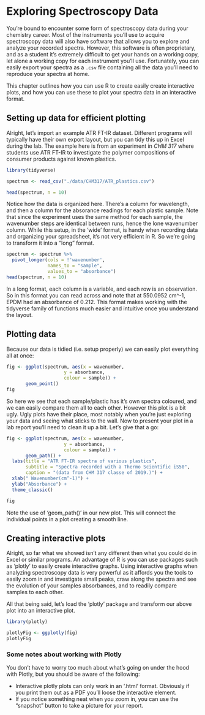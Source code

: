# Exploring Spectroscopy Data


You're bound to encounter some form of spectroscopy data during your chemistry career. Most of the instruments you'll use to acquire spectroscopy data will also have software that allows you to explore and analyze your recorded spectra. However, this software is often proprietary, and as a student it's extremely difficult to get your hands on a working copy, let alone a working copy for each instrument you'll use. Fortunately, you can easily export your spectra as a `.csv` file containing all the data you'll need to reproduce your spectra at home. 

This chapter outlines how you can use R to create easily create interactive plots, and how you can use these to plot your spectra data in an interactive format. 


## Setting up data for efficient plotting

Alright, let's import an example ATR FT-IR dataset. Different programs will typically have their own export layout, but you can tidy this up in Excel during the lab. The example here is from an experiment in *CHM 317* where students use ATR FT-IR to investigate the polymer compositions of consumer products against known plastics. 

```r
library(tidyverse)

spectrum <- read_csv("./data/CHM317/ATR_plastics.csv") 

head(spectrum, n = 10)
```

Notice how the data is organized here. There's a column for wavelength, and then a column for the absorance readings for each plastic sample. Note that since the experiment uses the same method for each sample, the wavenumber steps are identical between runs, hence the lone wavenumber column. While this setup, in the 'wide' format, is handy when recording data and organizing your spreadsheet, it's not very efficient in R. So we're going to transform it into a "long" format. 


```r

spectrum <- spectrum %>%
  pivot_longer(cols = !'wavenumber',
               names_to = "sample",
               values_to = "absorbance")
head(spectrum, n = 10)
```

In a long format, each column is a variable, and each row is an observation. So in this format you can read across and note that at 550.0952 cm^-1, EPDM had an absorbance of 0.212. This format makes working with the tidyverse family of functions much easier and intuitive once you understand the layout. 

## Plotting data

Because our data is tidied (i.e. setup properly) we can easily plot everything all at once:

```r
fig <- ggplot(spectrum, aes(x = wavenumber,
                     y = absorbance, 
                     colour = sample)) +
       geom_point()
fig
```

So here we see that each sample/plastic has it's own spectra coloured, and we can easily compare them all to each other. However this plot is a bit ugly. Ugly plots have their place, most notably when you're just exploring your data and seeing what sticks to the wall. Now to present your plot in a lab report you'll need to clean it up a bit. Let's give that a go: 

```r
fig <- ggplot(spectrum, aes(x = wavenumber,
                     y = absorbance, 
                     colour = sample)) +
       geom_path() +
  labs(title = "ATR FT-IR spectra of various plastics", 
       subtitle = "Spectra recorded with a Thermo Scientific iS50",
       caption = "(data from CHM 317 classe of 2019.)") +
  xlab(" Wavenumber(cm^-1)") +
  ylab("Absorbance") +
  theme_classic()

fig
```

Note the use of 'geom_path()' in our new plot. This will connect the individual points in a plot creating a smooth line. 

## Creating interactive plots

Alright, so far what we showed isn't any different then what you could do in Excel or similar programs. An advantage of R is you can use packages such as 'plotly' to easily create interactive graphs. Using interactive graphs when analyzing spectroscopy data is very powerful as it affords you the tools to easily zoom in and investigate small peaks, craw along the spectra and see the evolution of your samples absorbances, and to readily compare samples to each other. 

All that being said, let's load the 'plotly' package and transform our above plot into an interactive plot. 

```r
library(plotly)

plotlyFig <- ggplotly(fig)
plotlyFig
```

### Some notes about working with Plotly

You don't have to worry too much about what's going on under the hood with Plotly, but you should be aware of the following: 

- Interactive plotly plots can only work in an '.html' format. Obviously if you print them out as a PDF you'll loose the interactive element. 
- If you notice something neat when you zoom in, you can use the "snapshot" button to take a picture for your report. 
